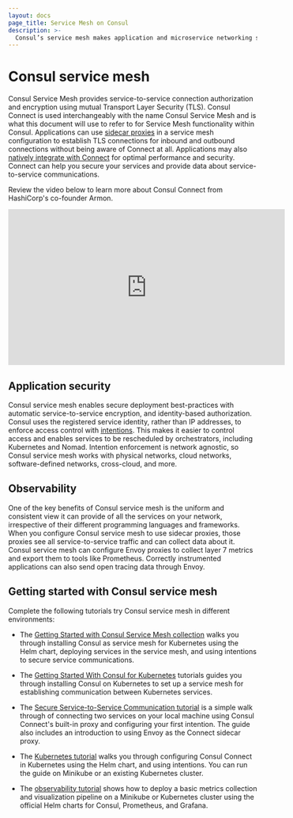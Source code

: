 ```yaml
---
layout: docs
page_title: Service Mesh on Consul
description: >-
  Consul’s service mesh makes application and microservice networking secure and observable with identity-based authentication, mutual TLS (mTLS) encryption, and explicit service-to-service authorization enforced by sidecar proxies. Learn how Consul’s service mesh works and get started on VMs or Kubernetes.
---
```


# Consul service mesh

Consul Service Mesh provides service-to-service connection authorization and
encryption using mutual Transport Layer Security (TLS). Consul Connect is used interchangeably
with the name Consul Service Mesh and is what this document will use to refer to for Service Mesh functionality within Consul. 
Applications can use [sidecar proxies](/consul/docs/connect/proxies) in a service mesh configuration to
establish TLS connections for inbound and outbound connections without being aware of Connect at all. 
Applications may also [natively integrate with Connect](/consul/docs/connect/native) for optimal performance and security. 
Connect can help you secure your services and provide data about service-to-service communications.

Review the video below to learn more about Consul Connect from HashiCorp's co-founder Armon.

<iframe
  src="https://www.youtube.com/embed/8T8t4-hQY74"
  frameborder="0"
  allowfullscreen="true"
  width="560"
  height="315"
></iframe>

## Application security

Consul service mesh enables secure deployment best-practices with automatic
service-to-service encryption, and identity-based authorization.
Consul uses the registered service identity, rather than IP addresses, to
enforce access control with [intentions](/consul/docs/connect/intentions). This
makes it easier to control access and enables services to be
rescheduled by orchestrators, including Kubernetes and Nomad. Intention
enforcement is network agnostic, so Consul service mesh works with physical networks, cloud
networks, software-defined networks, cross-cloud, and more.

## Observability

One of the key benefits of Consul service mesh is the uniform and consistent view it can
provide of all the services on your network, irrespective of their different
programming languages and frameworks. When you configure Consul service mesh to use
sidecar proxies, those proxies see all service-to-service traffic and can
collect data about it. Consul service mesh can configure Envoy proxies to collect
layer 7 metrics and export them to tools like Prometheus. Correctly instrumented
applications can also send open tracing data through Envoy.

## Getting started with Consul service mesh

Complete the following tutorials try Consul service mesh in different environments:

- The [Getting Started with Consul Service Mesh collection](/consul/tutorials/kubernetes-deploy/service-mesh?utm_source=docs)
  walks you through installing Consul as service mesh for Kubernetes using the Helm
  chart, deploying services in the service mesh, and using intentions to secure service
  communications.
  
- The [Getting Started With Consul for Kubernetes](/consul/tutorials/get-started-kubernetes?utm_source=docs) tutorials guides you through installing Consul on Kubernetes to set up a service mesh for establishing communication between Kubernetes services. 

- The [Secure Service-to-Service Communication tutorial](/consul/tutorials/developer-mesh/service-mesh-with-envoy-proxy?utm_source=docs)
  is a simple walk through of connecting two services on your local machine
  using Consul Connect's built-in proxy and configuring your first intention. The guide also includes an introduction to
  using Envoy as the Connect sidecar proxy.

- The [Kubernetes tutorial](/consul/tutorials/kubernetes/kubernetes-minikube?utm_source=docs)
  walks you through configuring Consul Connect in Kubernetes using the Helm
  chart, and using intentions. You can run the guide on Minikube or an existing
  Kubernetes cluster.

- The [observability tutorial](/consul/tutorials/kubernetes/kubernetes-layer7-observability)
  shows how to deploy a basic metrics collection and visualization pipeline on
  a Minikube or Kubernetes cluster using the official Helm charts for Consul,
  Prometheus, and Grafana.
